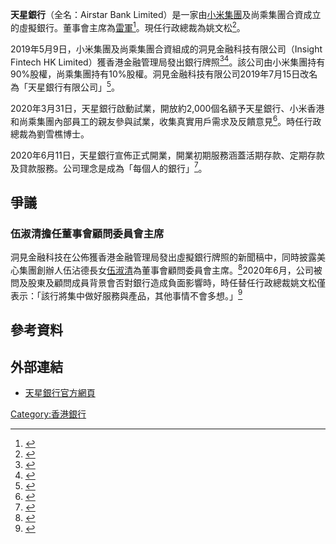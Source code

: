 '''天星銀行'''（全名：Airstar Bank Limited）是一家由[[小米集團|小米集團]]及尚乘集團合資成立的虛擬銀行。董事會主席為[[雷軍|雷軍]]<ref>{{cite web |title=天星銀行有限公司董事會成員 |url=https://www.airstarbank.com/zh-hk/about-us.html |website=天星銀行官方網頁 |accessdate=2021-03-16}}</ref>。現任行政總裁為姚文松<ref>{{cite web |title=天星銀行Airstar委任姚文松先生為新任行政總裁 |url=https://www.airstarbank.com/zh-hk/PR_20201014_1.html |website=天星銀行官方網頁 |accessdate=2021-03-16}}</ref>。

2019年5月9日，小米集團及尚乘集團合資組成的洞見金融科技有限公司（Insight Fintech HK Limited）獲香港金融管理局發出銀行牌照<ref>{{cite web |title=發出虛擬銀行牌照 |url=https://www.info.gov.hk/gia/general/201905/09/P2019050900653p.htm |website=香港金融管理局-政府新聞公報 |accessdate=2021-03-16 |archive-date=2019-08-31 |archive-url=https://web.archive.org/web/20190831230101/https://www.info.gov.hk/gia/general/201905/09/P2019050900653p.htm |dead-url=no }}</ref><ref>{{cite web |title=【虛擬銀行】尚乘小米合資虛銀命名「天星銀行」　業務針對中小企 |url=https://www.hk01.com/%E8%B2%A1%E7%B6%93%E5%BF%AB%E8%A8%8A/377861/%E8%99%9B%E6%93%AC%E9%8A%80%E8%A1%8C-%E5%B0%9A%E4%B9%98%E5%B0%8F%E7%B1%B3%E5%90%88%E8%B3%87%E8%99%9B%E9%8A%80%E5%91%BD%E5%90%8D-%E5%A4%A9%E6%98%9F%E9%8A%80%E8%A1%8C-%E6%A5%AD%E5%8B%99%E9%87%9D%E5%B0%8D%E4%B8%AD%E5%B0%8F%E4%BC%81 |website=HK01 |accessdate=2021-03-16 |archive-date=2021-07-30 |archive-url=https://web.archive.org/web/20210730183213/https://www.hk01.com/%E8%B2%A1%E7%B6%93%E5%BF%AB%E8%A8%8A/377861/%E8%99%9B%E6%93%AC%E9%8A%80%E8%A1%8C-%E5%B0%9A%E4%B9%98%E5%B0%8F%E7%B1%B3%E5%90%88%E8%B3%87%E8%99%9B%E9%8A%80%E5%91%BD%E5%90%8D-%E5%A4%A9%E6%98%9F%E9%8A%80%E8%A1%8C-%E6%A5%AD%E5%8B%99%E9%87%9D%E5%B0%8D%E4%B8%AD%E5%B0%8F%E4%BC%81 }}</ref>。該公司由小米集團持有90%股權，尚乘集團持有10%股權。洞見金融科技有限公司2019年7月15日改名為「天星銀行有限公司」<ref>{{cite web |title=小米、尚乘合資公司獲發香港虛擬銀行牌照 |url=https://www.airstarbank.com/zh-hk/PR_20190509_1.html |website=天星銀行官方網頁 |accessdate=2021-03-16}}</ref>。

2020年3月31日，天星銀行啟動試業，開放約2,000個名額予天星銀行、小米香港和尚乘集團內部員工的親友參與試業，收集真實用戶需求及反饋意見<ref>{{cite web |title=天星銀行啟動試業 提供虛擬銀行服務 |url=https://www.airstarbank.com/zh-hk/PR_20200331_1.html |website=天星銀行官方網頁 |accessdate=2021-03-16}}</ref>。時任行政總裁為劉雪樵博士。

2020年6月11日，天星銀行宣佈正式開業，開業初期服務涵蓋活期存款、定期存款及貸款服務。公司理念是成為「每個人的銀行」<ref>{{cite web |title=天星銀行airstar正式開業活期存款港幣首20,000元年利率3.6% p.a. |url=https://www.airstarbank.com/zh-hk/PR_20200611_1.html |website=天星銀行官方網頁 |accessdate=2021-03-16}}</ref>。

==爭議==
===伍淑清擔任董事會顧問委員會主席===
洞見金融科技在公佈獲香港金融管理局發出虛擬銀行牌照的新聞稿中，同時披露美心集團創辦人伍沾德長女[[伍淑清|伍淑清]]為董事會顧問委員會主席。<ref>{{cite web |title=尚乘與小米共同發起設立的合資公司獲發香港虛擬銀行牌照 |url=https://www.amtdgroup.com/zh-hant/pr_vb_cn |website=尚乘集團官方網頁 |accessdate=2021-03-16 |archive-date=2020-12-27 |archive-url=https://web.archive.org/web/20201227153510/https://www.amtdgroup.com/zh-hant/pr_vb_cn |dead-url=no }}</ref>2020年6月，公司被問及股東及顧問成員背景會否對銀行造成負面影響時，時任替任行政總裁姚文松僅表示：「該行將集中做好服務與產品，其他事情不會多想。」<ref>{{cite web |title=回應股東背景質疑 姚：專注做好業務 |url=https://news.mingpao.com/pns/%E7%B6%93%E6%BF%9F/article/20200626/s00004/1593109911655/%E5%9B%9E%E6%87%89%E8%82%A1%E6%9D%B1%E8%83%8C%E6%99%AF%E8%B3%AA%E7%96%91-%E5%A7%9A-%E5%B0%88%E6%B3%A8%E5%81%9A%E5%A5%BD%E6%A5%AD%E5%8B%99 |website=明報新聞網 |accessdate=2021-03-16 |archive-date=2021-04-22 |archive-url=https://web.archive.org/web/20210422134219/https://news.mingpao.com/pns/%e7%b6%93%e6%bf%9f/article/20200626/s00004/1593109911655/%e5%9b%9e%e6%87%89%e8%82%a1%e6%9d%b1%e8%83%8c%e6%99%af%e8%b3%aa%e7%96%91-%e5%a7%9a-%e5%b0%88%e6%b3%a8%e5%81%9a%e5%a5%bd%e6%a5%ad%e5%8b%99 |dead-url=no }}</ref>

==參考資料==
{{Reflist|2}}

==外部連結==
*[https://www.airstarbank.com/zh-hk/ 天星銀行官方網頁] {{Wayback|url=https://www.airstarbank.com/zh-hk/ |date=20210118123416 }} 

[[Category:香港銀行|Category:香港銀行]]

{{HK_Bank}}